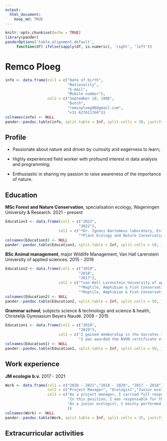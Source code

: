 ```yaml
---
output: 
  html_document:
    keep_md: TRUE
---
```


```r
knitr::opts_chunk$set(echo = TRUE)
library(pander)
panderOptions('table.alignment.default',
     function(df) ifelse(sapply(df, is.numeric), 'right', 'left'))
```

Remco Ploeg
======================
```r
info <- data.frame(col1 = c("Date of birth",
                            "Nationality",
                            "E-mail",
                            "Mobile number"),
                   col2 = c("September 10, 1996",
                            "Dutch",
                            "remcoploeg96@gmail.com",
                            "+31 627611760"))
colnames(info) <- NULL
pander::pandoc.table(info, split.table = Inf, split.cells = 30, justify = "left")
```

Profile
-------
* Passionate about nature and driven by curiosity and eagerness to learn;

* Highly experienced field worker with profound interest in data analysis and programming;

* Enthusiastic in sharing my passion to raise awareness of the importance of nature.

Education
---------
**MSc Forest and Nature Conservation**, specialisation ecology, Wageningen University & Research. 2021 - present 

```r
Education3 <- data.frame(col1 = c("2023",
                                 "2022"),
                        col2 = c("*Dr. Ignasi Bartomeus laboratory, Estación Biológica de Doñana - CSIC (ES)* , For my internship, I am Currently working on the SHOWCASE project in the Experimental Biodiversity Area in Spain, supervised by Dr. Ignasi Bartomeus Roig and dr. Elena Velado Alonso. I study the effect of green covers in stone fruit orchards on pollinator-, spider-, and plant diversity.",
                                 "*Plant Ecology and Nature Conservation group (prof. David Kleijn), Wageningen University and Research (NL)* For my MSc thesis, titled 'Flowers, a measurement instrument for grassland biodiversity' and supervised by Reinier de Vries MSc and dr. Jose van Paassen, I collected and identified insects in Dutch grasslands to test the indicative value of flowers on grassland biodiversity. The study is part of the SHOWCASE project."))
colnames(Education3) <- NULL
pander::pandoc.table(Education3, split.table = Inf, split.cells = 50, justify = "left")
```

**BSc Animal management**, major Wildlife Management, Van Hall Larenstein University of applied sciences. 2015 - 2019

```r
Education2 <- data.frame(col1 = c("2019",
                                 "2018",
                                 "2017"),
                        col2 = c("*van Hall Larenstein University of applied sciences* For my BSc thesis, titled 'Houtwallen: een insectenwalhalla in agrarisch landschap' and supervised by Jelmer van Belle MSc and dr. Arjen Strijkstra, I studied the effect of hedge rows on insect communities in grasslands and croplands. The thesis is awarded the Th. van Welderen Rengers thesis prize",
                                 "*Reptile, Amphibian & Fish Conservation Netherlands (RAVON)* During this internship, supervised by Richard Struijk MSc, I studied the effectiveness of green bridges in connecting reptile populations in the Veluwe area.",
                                 "*Reptile, Amphibian & Fish Conservation Netherlands (RAVON)* During this internship, supervised by Tariq Stark, I studied the prevelance of amphibiocystidium, a parasitic fungus, in palmate newt populations in the south of the Netherlands."))
colnames(Education2) <- NULL
pander::pandoc.table(Education2, split.table = Inf, split.cells = 50, justify = "left")
```

**Grammar school**, subjects science & technology and science & health, Christelijk Gymnasium Beyers Naudé. 2008 - 2015 

```r
Education1 <- data.frame(col1 = c("2019",
                                 "2019"),
                        col2 = c("I gained membership in the Socrates International Honour Society, a network of high-achieving students, by completing grammar school with an average grade of over 7.5.",
                                 "I was awarded the NVON certificate of special achievement in chemistry by passing my exam in chemistry with a 9.6 grade."))
colnames(Education1) <- NULL
pander::pandoc.table(Education1, split.table = Inf, split.cells = 50, justify = "left")
```

Work experience
---------------
**JM ecologie b.v.** 2017 - 2021 

```r
Work <- data.frame(col1 = c("2020 - 2021","2018 - 2020", "2017 - 2018"),
                   col2 = c("Project Manager", "Ecologist","Junior ecologist"),
                   col3 = c("As a project manager, I carried full responsability for the bigger projects. Next to the tasks I already had, I had to maintain contact with my clients and other stakeholders, coordinate the colleagues that were working in my project, and control the quality of their work",
                            "In this position, I was responsable for the smaller projects and writing consultancy reports that were based on the results of my own field work.",
                            "As a junior ecologist, I mainly performed field work to bats in buildings and amphibians and fish in farmlands."
                            ))
colnames(Work) <- NULL
pander::pandoc.table(Work, split.table = Inf, split.cells = 25, justify = "left")
```

Extracurricular activities
--------------------------

